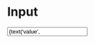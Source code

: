 

<Meta title="Components/Input" component={Input} decorators={[withKnobs]}/>

# Input

<Preview>
    <Story name="Preview">
        <Input 
            value={text('value', 'Some value')} 
            onChange={action('onChange')} 
            autoValidate={boolean('autoValidate', false)}
            validityMessage={text('validityMessage', 'Custom error message')}
        />
    </Story>
</Preview>